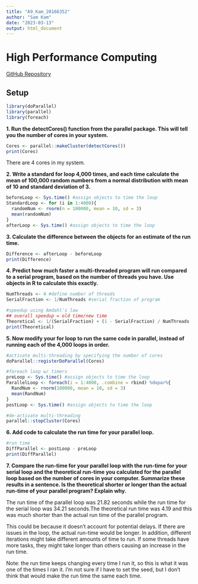 ```yaml
---
title: "A9_Kam_20166352"
author: "Sam Kam"
date: "2023-03-13"
output: html_document
---
```

# High Performance Computing

[GitHub Repository](https://github.com/samkam48/BIOL432_Assignment8)

## Setup

```r
library(doParallel)
library(parallel)
library(foreach)
```

**1. Run the detectCores() function from the parallel package. This will tell you the number of cores in your system.**

```r
Cores <- parallel::makeCluster(detectCores()) 
print(Cores)
```

There are 4 cores in my system. 

**2. Write a standard for loop 4,000 times, and each time calculate the mean of 100,000 random numbers from a normal distribution with mean of 10 and standard deviation of 3.**

```r
beforeLoop <- Sys.time() #assign objects to time the loop
StandardLoop <- for (i in 1:4000){
  randomNum <- rnorm(n = 100000, mean = 10, sd = 3)
  mean(randomNum)
}
afterLoop <- Sys.time() #assign objects to time the loop
```

**3. Calculate the difference between the objects for an estimate of the run time.**

```r
Difference <- afterLoop - beforeLoop
print(Difference)
```

**4. Predict how much faster a multi-threaded program will run compared to a serial program, based on the number of threads you have. Use objects in R to calculate this exactly.**

```r
NumThreads <- 4 #define number of threads
SerialFraction <- 1/NumThreads #serial fraction of program

#speedup using Amdahl's law
## overall speedup = old time/new time
Theoretical <- 1/(SerialFraction) + (1 - SerialFraction) / NumThreads
print(Theoretical)
```

**5. Now modify your for loop to run the same code in parallel, instead of running each of the 4,000 loops in order.**

```r
#activate multi-threading by specifying the number of cores
doParallel::registerDoParallel(Cores) 

#foreach loop w/ timers
preLoop <- Sys.time() #assign objects to time the loop
ParallelLoop <- foreach(i = 1:4000, .combine = rbind) %dopar%{
  RandNum <- rnorm(100000, mean = 10, sd = 3)
  mean(RandNum)
}
postLoop <- Sys.time() #assign objects to time the loop

#de-activate multi-threading
parallel::stopCluster(Cores) 
```

**6. Add code to calculate the run time for your parallel loop.**

```r
#run time 
DiffParallel <- postLoop - preLoop
print(DiffParallel)
```

**7. Compare the run-time for your parallel loop with the run-time for your serial loop and the theoretical run-time you calculated for the parallel loop based on the number of cores in your computer. Summarize these results in a sentence. Is the theoretical shorter or longer than the actual run-time of your parallel program? Explain why.**

The run time of the parallel loop was 21.82 seconds while the run time for the serial loop was 34.21 seconds.The theoretical run time was 4.19 and this was much shorter than the actual run time of the parallel program.

This could be because it doesn't account for potential delays. If there are issues in the loop, the actual run-time would be longer. In addition, different iterations might take different amounts of time to run. If some threads have more tasks, they might take longer than others causing an increase in the run time.

Note: the run time keeps changing every time I run it, so this is what it was one of the times I ran it. I'm not sure if I have to set the seed, but I don't think that would make the run time the same each time. 